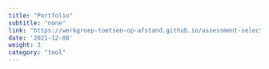 ```yaml
---
title: "Portfolio"
subtitle: "none"
link: "https://werkgroep-toetsen-op-afstand.github.io/assessment-selection-tool/methods/portfolio/"
date: '2021-12-08'
weight: 3
category: "tool"
---
```

